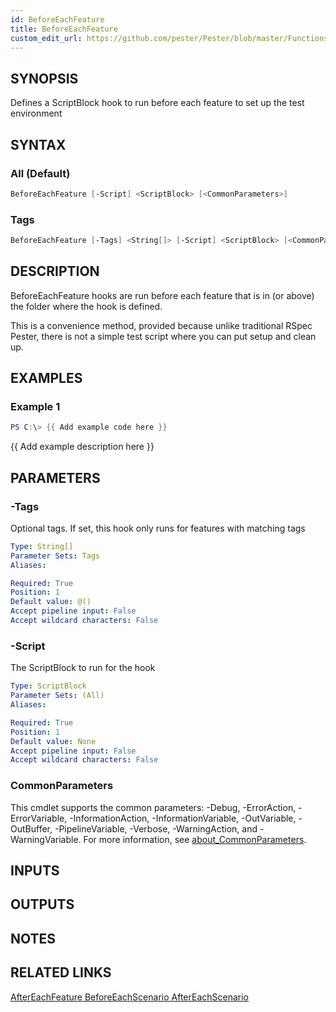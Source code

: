 ```yaml
---
id: BeforeEachFeature
title: BeforeEachFeature
custom_edit_url: https://github.com/pester/Pester/blob/master/Functions/BeforeEachFeature.ps1
---
```


## SYNOPSIS
Defines a ScriptBlock hook to run before each feature to set up the test environment

## SYNTAX

### All (Default)
```powershell
BeforeEachFeature [-Script] <ScriptBlock> [<CommonParameters>]
```

### Tags
```powershell
BeforeEachFeature [-Tags] <String[]> [-Script] <ScriptBlock> [<CommonParameters>]
```

## DESCRIPTION
BeforeEachFeature hooks are run before each feature that is in (or above) the folder where the hook is defined.

This is a convenience method, provided because unlike traditional RSpec Pester,
there is not a simple test script where you can put setup and clean up.

## EXAMPLES

### Example 1
```powershell
PS C:\> {{ Add example code here }}
```

{{ Add example description here }}

## PARAMETERS

### -Tags
Optional tags.
If set, this hook only runs for features with matching tags

```yaml
Type: String[]
Parameter Sets: Tags
Aliases:

Required: True
Position: 1
Default value: @()
Accept pipeline input: False
Accept wildcard characters: False
```

### -Script
The ScriptBlock to run for the hook

```yaml
Type: ScriptBlock
Parameter Sets: (All)
Aliases:

Required: True
Position: 1
Default value: None
Accept pipeline input: False
Accept wildcard characters: False
```

### CommonParameters
This cmdlet supports the common parameters: -Debug, -ErrorAction, -ErrorVariable, -InformationAction, -InformationVariable, -OutVariable, -OutBuffer, -PipelineVariable, -Verbose, -WarningAction, and -WarningVariable. For more information, see [about_CommonParameters](http://go.microsoft.com/fwlink/?LinkID=113216).

## INPUTS

## OUTPUTS

## NOTES

## RELATED LINKS

[AfterEachFeature
BeforeEachScenario
AfterEachScenario]()
